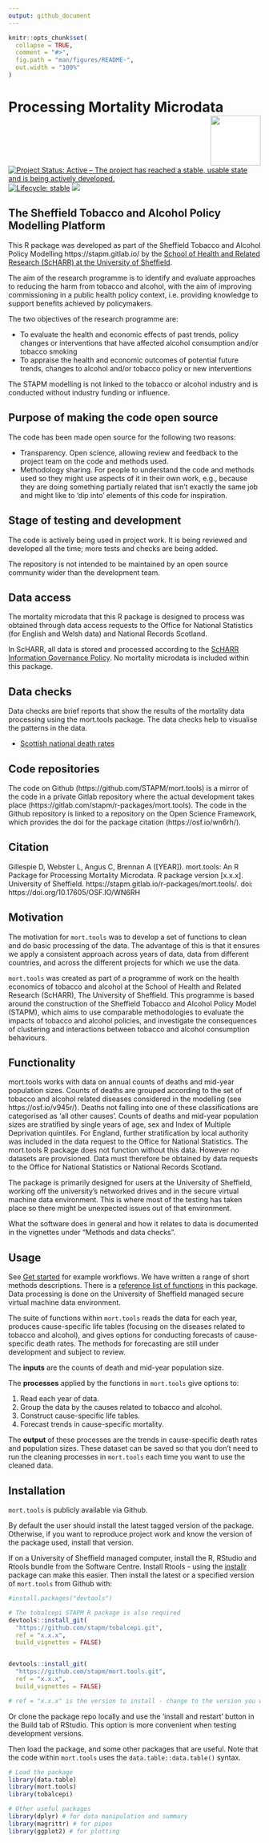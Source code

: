 ```yaml
---
output: github_document
---
```


<!-- README.md is generated from README.Rmd. Please edit that file -->

```r
knitr::opts_chunk$set(
  collapse = TRUE,
  comment = "#>",
  fig.path = "man/figures/README-",
  out.width = "100%"
)
```



# Processing Mortality Microdata<img src="logo.png" align="right" style="padding-left:10px;background-color:white;" width="100" height="100" />


<!-- badges: start -->
[![Project Status: Active – The project has reached a stable, usable state and is being actively developed.](https://www.repostatus.org/badges/latest/active.svg)](https://www.repostatus.org/#active)
[![Lifecycle: stable](https://img.shields.io/badge/lifecycle-stable-brightgreen.svg)](https://www.tidyverse.org/lifecycle/#stable)
[![](https://img.shields.io/badge/doi-10.17605/OSF.IO/WN6RH-green.svg)](https://doi.org/10.17605/OSF.IO/WN6RH)

<!-- badges: end -->


## The Sheffield Tobacco and Alcohol Policy Modelling Platform
This R package was developed as part of the Sheffield Tobacco and Alcohol Policy Modelling https://stapm.gitlab.io/ by the [School of Health and Related Research (ScHARR) at the University of Sheffield](https://www.sheffield.ac.uk/scharr).    

The aim of the research programme is to identify and evaluate approaches to reducing the harm from tobacco and alcohol, with the aim of improving commissioning in a public health policy context, i.e. providing knowledge to support benefits achieved by policymakers.  

The two objectives of the research programme are:

- To evaluate the health and economic effects of past trends, policy changes or interventions that have affected alcohol consumption and/or tobacco smoking
- To appraise the health and economic outcomes of potential future trends, changes to alcohol and/or tobacco policy or new interventions

The STAPM modelling is not linked to the tobacco or alcohol industry and is conducted without industry funding or influence.  


## Purpose of making the code open source
The code has been made open source for the following two reasons:  

- Transparency. Open science, allowing review and feedback to the project team on the code and methods used.
- Methodology sharing. For people to understand the code and methods used so they might use aspects of it in their own work, e.g., because they are doing something partially related that isn't exactly the same job and might like to 'dip into' elements of this code for inspiration.

## Stage of testing and development
The code is actively being used in project work. It is being reviewed and developed all the time; more tests and checks are being added.  

The repository is not intended to be maintained by an open source community wider than the development team.   

## Data access

The mortality microdata that this R package is designed to process was obtained through data access requests to the Office for National Statistics (for English and Welsh data) and National Records Scotland.   

In ScHARR, all data is stored and processed according to the [ScHARR Information Governance Policy](https://www.sheffield.ac.uk/scharr/research/igov/policy00). No mortality microdata is included within this package.  

## Data checks

Data checks are brief reports that show the results of the mortality data processing using the mort.tools package. The data checks help to visualise the patterns in the data.      

* [Scottish national death rates](https://stapm.shinyapps.io/scottish_death_rates_dashboard/)


## Code repositories
The code on Github (https://github.com/STAPM/mort.tools) is a mirror of the code in a private Gitlab repository where the actual development takes place (https://gitlab.com/stapm/r-packages/mort.tools). The code in the Github repository is linked to a repository on the Open Science Framework, which provides the doi for the package citation (https://osf.io/wn6rh/).    

## Citation

Gillespie D, Webster L, Angus C, Brennan A ([YEAR]). mort.tools: An R Package for Processing Mortality Microdata. R package version [x.x.x]. University of Sheffield. https://stapm.gitlab.io/r-packages/mort.tools/. doi: https://doi.org/10.17605/OSF.IO/WN6RH


## Motivation
The motivation for `mort.tools` was to develop a set of functions to clean and do basic processing of the data. The advantage of this is that it ensures we apply a consistent approach across years of data, data from different countries, and across the different projects for which we use the data.      

`mort.tools` was created as part of a programme of work on the health economics of tobacco and alcohol at the School of Health and Related Research (ScHARR), The University of Sheffield. This programme is based around the construction of the Sheffield Tobacco and Alcohol Policy Model (STAPM), which aims to use comparable methodologies to evaluate the impacts of tobacco and alcohol policies, and investigate the consequences of clustering and interactions between tobacco and alcohol consumption behaviours.   

## Functionality
mort.tools works with data on annual counts of deaths and mid-year population sizes. Counts of deaths are grouped according to the set of tobacco and alcohol related diseases considered in the modelling (see https://osf.io/v945r/). Deaths not falling into one of these classifications are categorised as 'all other causes'. Counts of deaths and mid-year population sizes are stratified by single years of age, sex and Index of Multiple Deprivation quintiles. For England, further stratification by local authority was included in the data request to the Office for National Statistics. The mort.tools R package does not function without this data. However no datasets are provisioned. Data must therefore be obtained by data requests to the Office for National Statistics or National Records Scotland.   

The package is primarily designed for users at the University of Sheffield, working off the university's networked drives and in the secure virtual machine data environment. This is where most of the testing has taken place so there might be unexpected issues out of that environment.   

What the software does in general and how it relates to data is documented in the vignettes under "Methods and data checks".



## Usage
See [Get started](mort-tools.html) for example workflows. We have written a range of short methods descriptions. There is a [reference list of functions](https://stapm.gitlab.io/r-packages/mort.tools/reference/index.html) in this package. Data processing is done on the University of Sheffield managed secure virtual machine data environment.       

The suite of functions within `mort.tools` reads the data for each year, produces cause-specific life tables (focusing on the diseases related to tobacco and alcohol), and gives options for conducting forecasts of cause-specific death rates. The methods for forecasting are still under development and subject to review.       

The **inputs** are the counts of death and mid-year population size.   

The **processes** applied by the functions in `mort.tools` give options to:

1. Read each year of data.  
1. Group the data by the causes related to tobacco and alcohol.  
1. Construct cause-specific life tables.  
1. Forecast trends in cause-specific mortality.    

The **output** of these processes are the trends in cause-specific death rates and population sizes. These dataset can be saved so that you don't need to run the cleaning processes in `mort.tools` each time you want to use the cleaned data.    

## Installation
`mort.tools` is publicly available via Github.  

By default the user should install the latest tagged version of the package. Otherwise, if you want to reproduce project work and know the version of the package used, install that version.  

If on a University of Sheffield managed computer, install the R, RStudio and Rtools bundle from the Software Centre. Install Rtools - using the [installr](https://cran.r-project.org/web/packages/installr/index.html) package can make this easier. Then install the latest or a specified version of `mort.tools` from Github with:     

```r
#install.packages("devtools")

# The tobalcepi STAPM R package is also required
devtools::install_git(
  "https://github.com/stapm/tobalcepi.git", 
  ref = "x.x.x",
  build_vignettes = FALSE)


devtools::install_git(
  "https://github.com/stapm/mort.tools.git", 
  ref = "x.x.x",
  build_vignettes = FALSE)

# ref = "x.x.x" is the version to install - change to the version you want e.g. "1.2.3"
```

Or clone the package repo locally and use the 'install and restart' button in the Build tab of RStudio. This option is more convenient when testing development versions.   


Then load the package, and some other packages that are useful. Note that the code within `mort.tools` uses the `data.table::data.table()` syntax.  


```r
# Load the package
library(data.table)
library(mort.tools)
library(tobalcepi)

# Other useful packages
library(dplyr) # for data manipulation and summary
library(magrittr) # for pipes
library(ggplot2) # for plotting
```





